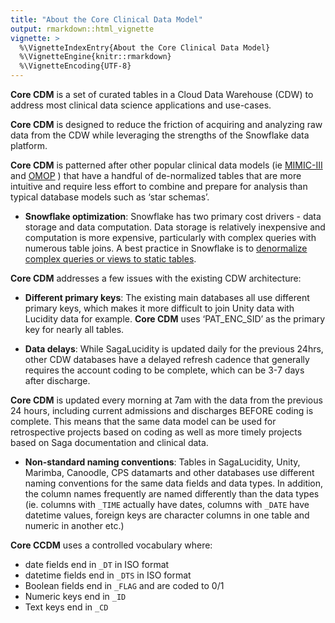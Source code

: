 ```yaml
---
title: "About the Core Clinical Data Model"
output: rmarkdown::html_vignette
vignette: >
  %\VignetteIndexEntry{About the Core Clinical Data Model}
  %\VignetteEngine{knitr::rmarkdown}
  %\VignetteEncoding{UTF-8}
---
```


 __Core CDM__ is a set of curated tables in a Cloud Data Warehouse (CDW) to address most clinical data science applications and use-cases.

__Core CDM__ is designed to reduce the friction of acquiring and 
analyzing raw data from the CDW while leveraging the strengths of the Snowflake data platform. 


__Core CDM__ is patterned after other popular clinical data models (ie 
[MIMIC-III](https://mimic.physionet.org/gettingstarted/overview/) and
[OMOP](https://www.ohdsi.org/data-standardization/the-common-data-model/)
) that have a handful of de-normalized tables 
that are more intuitive and require less effort to combine and prepare for analysis than typical database models 
such as 'star schemas'. 

* __Snowflake optimization__: 
Snowflake has two primary cost drivers - data storage and data computation. 
Data storage is relatively inexpensive and computation is more expensive, 
particularly with complex queries with numerous table joins.
 A best practice in Snowflake is to 
[denormalize complex queries or views to static tables](https://medium.com/hashmapinc/5-things-i-wish-i-knew-before-learning-snowflake-6d68ad05560b).


__Core CDM__ addresses a few issues with the existing CDW architecture: 
 
* __Different primary keys__: 
The existing main databases all use different primary keys, 
which makes it more difficult to join Unity data with Lucidity data for example.
 __Core CDM__ uses
  'PAT_ENC_SID' as the primary key for nearly all tables.  

* __Data delays__: 
While SagaLucidity is updated daily for the previous 24hrs, 
other CDW databases have a delayed refresh cadence 
that generally requires the account coding to be complete, 
which can be 3-7 days after discharge.  

 __Core CDM__ is updated every morning at 7am 
with the data from the previous 24 hours, 
including current admissions and discharges BEFORE coding is complete. 
This means that the same data model can be used for retrospective projects based on coding 
as well as more timely projects based on Saga documentation and clinical data. 

* __Non-standard naming conventions__: 
Tables in SagaLucidity, Unity, Marimba, Canoodle, CPS datamarts 
and other databases 
use different naming conventions for the same data fields and data types. 
In addition, the column names frequently are named differently than the data types (ie. 
columns with `_TIME` actually have dates, 
columns with `_DATE` have datetime values, 
foreign keys are character columns in one table and numeric in another
etc.)  

 __Core CCDM__
uses a controlled vocabulary where:  

   - date fields end in `_DT` in ISO format
   - datetime fields end in `_DTS` in ISO format
   - Boolean fields end in `_FLAG` and are coded to 0/1  
   - Numeric keys end in `_ID`
   - Text keys end in `_CD`

<!--
## Entity Relationship Diagram (ERD)



![CoreCDM ER Diagram](CoreCDM_ERD.png)
-->